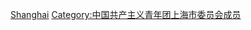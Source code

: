 [[Category:中國共產主義青年團各省級行政區委員會書記|Shanghai]]
[[Category:中国共产主义青年团上海市委员会成员|Category:中国共产主义青年团上海市委员会成员]]